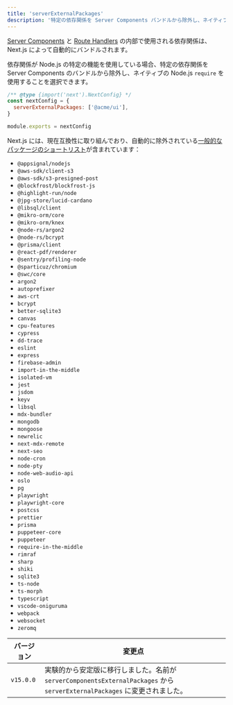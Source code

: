 ```yaml
---
title: 'serverExternalPackages'
description: '特定の依存関係を Server Components バンドルから除外し、ネイティブの Node.js `require` を使用します。'
---
```


[Server Components](/docs/app/building-your-application/rendering/server-components) と [Route Handlers](/docs/app/building-your-application/routing/route-handlers) の内部で使用される依存関係は、Next.js によって自動的にバンドルされます。

依存関係が Node.js の特定の機能を使用している場合、特定の依存関係を Server Components のバンドルから除外し、ネイティブの Node.js `require` を使用することを選択できます。

```js filename="next.config.js"
/** @type {import('next').NextConfig} */
const nextConfig = {
  serverExternalPackages: ['@acme/ui'],
}

module.exports = nextConfig
```

Next.js には、現在互換性に取り組んでおり、自動的に除外されている[一般的なパッケージのショートリスト](https://github.com/vercel/next.js/blob/canary/packages/next/src/lib/server-external-packages.json)が含まれています：

- `@appsignal/nodejs`
- `@aws-sdk/client-s3`
- `@aws-sdk/s3-presigned-post`
- `@blockfrost/blockfrost-js`
- `@highlight-run/node`
- `@jpg-store/lucid-cardano`
- `@libsql/client`
- `@mikro-orm/core`
- `@mikro-orm/knex`
- `@node-rs/argon2`
- `@node-rs/bcrypt`
- `@prisma/client`
- `@react-pdf/renderer`
- `@sentry/profiling-node`
- `@sparticuz/chromium`
- `@swc/core`
- `argon2`
- `autoprefixer`
- `aws-crt`
- `bcrypt`
- `better-sqlite3`
- `canvas`
- `cpu-features`
- `cypress`
- `dd-trace`
- `eslint`
- `express`
- `firebase-admin`
- `import-in-the-middle`
- `isolated-vm`
- `jest`
- `jsdom`
- `keyv`
- `libsql`
- `mdx-bundler`
- `mongodb`
- `mongoose`
- `newrelic`
- `next-mdx-remote`
- `next-seo`
- `node-cron`
- `node-pty`
- `node-web-audio-api`
- `oslo`
- `pg`
- `playwright`
- `playwright-core`
- `postcss`
- `prettier`
- `prisma`
- `puppeteer-core`
- `puppeteer`
- `require-in-the-middle`
- `rimraf`
- `sharp`
- `shiki`
- `sqlite3`
- `ts-node`
- `ts-morph`
- `typescript`
- `vscode-oniguruma`
- `webpack`
- `websocket`
- `zeromq`

| バージョン   | 変更点                                                                                                    |
| --------- | ---------------------------------------------------------------------------------------------------------- |
| `v15.0.0` | 実験的から安定版に移行しました。名前が `serverComponentsExternalPackages` から `serverExternalPackages` に変更されました。 |